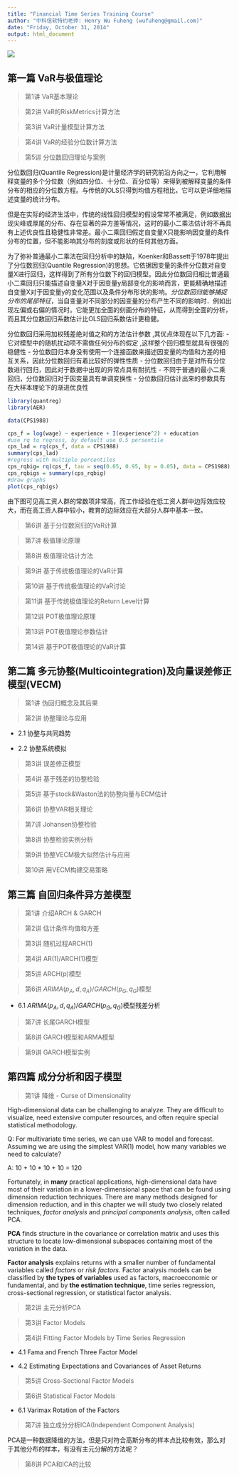 ```yaml
---
title: "Financial Time Series Training Course"
author: "中科信软特约老师: Henry Wu Fuheng (wufuheng@gmail.com)"
date: "Friday, October 31, 2014"
output: html_document
---
```


<img src="http://www.zksoft.org/img/logo.jpg" class="imgCenter" border=0/>

## 第一篇 VaR与极值理论

> 第1讲 VaR基本理论

> 第2讲 VaR的RiskMetrics计算方法

> 第3讲 VaR计量模型计算方法

> 第4讲 VaR的经验分位数计算方法

> 第5讲 分位数回归理论与案例

分位数回归(Quantile Regression)是计量经济学的研究前沿方向之一，它利用解释变量的多个分位数（例如四分位、十分位、百分位等）来得到被解释变量的条件分布的相应的分位数方程。与传统的OLS只得到均值方程相比，它可以更详细地描述变量的统计分布。

但是在实际的经济生活中，传统的线性回归模型的假设常常不被满足，例如数据出现尖峰或厚尾的分布、存在显著的异方差等情况，这时的最小二乘法估计将不再具有上述优良性且稳健性非常差。最小二乘回归假定自变量X只能影响因变量的条件分布的位置，但不能影响其分布的刻度或形状的任何其他方面。

为了弥补普通最小二乘法在回归分析中的缺陷，Koenker和Bassett于1978年提出了分位数回归(Quantile Regression)的思想。它依据因变量的条件分位数对自变量X进行回归，这样得到了所有分位数下的回归模型。因此分位数回归相比普通最小二乘回归只能描述自变量X对于因变量y局部变化的影响而言，更能精确地描述自变量X对于因变量y的变化范围以及条件分布形状的影响。*分位数回归能够捕捉分布的尾部特征*，当自变量对不同部分的因变量的分布产生不同的影响时．例如出现左偏或右偏的情况时。它能更加全面的刻画分布的特征，从而得到全面的分析，而且其分位数回归系数估计比OLS回归系数估计更稳健。

分位数回归采用加权残差绝对值之和的方法估计参数 ,其优点体现在以下几方面:
- 它对模型中的随机扰动项不需做任何分布的假定 ,这样整个回归模型就具有很强的稳健性
- 分位数回归本身没有使用一个连接函数来描述因变量的均值和方差的相互关系，因此分位数回归有着比较好的弹性性质
- 分位数回归由于是对所有分位数进行回归，因此对于数据中出现的异常点具有耐抗性
- 不同于普通的最小二乘回归，分位数回归对于因变量具有单调变换性
- 分位数回归估计出来的参数具有在大样本理论下的渐进优良性

```r
library(quantreg)
library(AER)

data(CPS1988)

cps_f = log(wage) ~ experience + I(experience^2) + education
#use rq to regress, by default use 0.5 persentile
cps_lad = rq(cps_f, data = CPS1988)
summary(cps_lad)
#regress with multiple percentiles
cps_rqbig= rq(cps_f, tau = seq(0.05, 0.95, by = 0.05), data = CPS1988)
cps_rqbigs = summary(cps_rqbig)
#draw graphs
plot(cps_rqbigs)
```

由下图可见高工资人群的常数项非常高，而工作经验在低工资人群中边际效应较大，而在高工资人群中较小，教育的边际效应在大部分人群中基本一致。

> 第6讲 基于分位数回归的VaR计算

> 第7讲 极值理论原理

> 第8讲 极值理论估计方法

> 第9讲 基于传统极值理论的VaR计算

> 第10讲 基于传统极值理论的VaR讨论

> 第11讲 基于传统极值理论的Return Level计算

> 第12讲 POT极值理论原理

> 第13讲 POT极值理论参数估计

> 第14讲 基于POT极值理论的VaR计算



## 第二篇 多元协整(Multicointegration)及向量误差修正模型(VECM)

> 第1讲 伪回归概念及其后果

> 第2讲 协整理论与应用

- 2.1  协整与共同趋势

- 2.2  协整系统模拟

> 第3讲 误差修正模型

> 第4讲 基于残差的协整检验

> 第5讲 基于stock&Waston法的协整向量与ECM估计

> 第6讲 协整VAR相关理论

> 第7讲 Johansen协整检验

> 第8讲 协整检验实例分析

> 第9讲 协整VECM极大似然估计与应用

> 第10讲 用VECM构建交易策略


## 第三篇 自回归条件异方差模型

> 第1讲 介绍ARCH & GARCH

> 第2讲 估计条件均值和方差

> 第3讲 随机过程ARCH(1)

> 第4讲 AR(1)/ARCH(1)模型

> 第5讲 ARCH(p)模型

> 第6讲 $ARIMA(p_A,d,q_A)$/$GARCH(p_G,q_G)$模型

 - 6.1  $ARIMA(p_A,d,q_A)$/$GARCH(p_G,q_G)$模型残差分析

> 第7讲 长尾GARCH模型

> 第8讲 GARCH模型和ARMA模型

> 第9讲 GARCH模型实例


## 第四篇 成分分析和因子模型

> 第1讲 降维 - Curse of Dimensionality

High-dimensional data can be challenging to analyze. They are difficult to visualize, need extensive computer resources, and often require special statistical methodology. 

Q: For multivariate time series, we can use VAR to model and forecast. Assuming we are using the simplest VAR(1) model, how many variables we need to calculate?

A: 10 + 10 * 10 + 10 = 120

Fortunately, in __many__ practical applications, high-dimensional data have most of their variation in a lower-dimensional space that can be found using dimension reduction techniques. There are many methods designed for dimension reduction, and in this chapter we will study two closely related techniques, *factor analysis* and *principal components analysis*, often called PCA.

__PCA__ finds structure in the covariance or correlation matrix and uses this structure to locate low-dimensional subspaces containing most of the variation in the data.

__Factor analysis__ explains returns with a smaller number of fundamental variables called _factors_ or _risk factors_. Factor analysis models can be classified by __the types of variables__ used as factors, macroeconomic or fundamental, and by __the estimation technique__, time series regression, cross-sectional regression, or statistical factor analysis.


> 第2讲 主元分析PCA

> 第3讲 Factor Models

> 第4讲 Fitting Factor Models by Time Series Regression

 - 4.1 Fama and French Three Factor Model
 
 - 4.2 Estimating Expectations and Covariances of Asset Returns

> 第5讲 Cross-Sectional Factor Models

> 第6讲 Statistical Factor Models

 - 6.1 Varimax Rotation of the Factors

> 第7讲 独立成分分析ICA(Independent Component Analysis)

PCA是一种数据降维的方法，但是只对符合高斯分布的样本点比较有效，那么对于其他分布的样本，有没有主元分解的方法呢？

> 第8讲 PCA和ICA的比较

